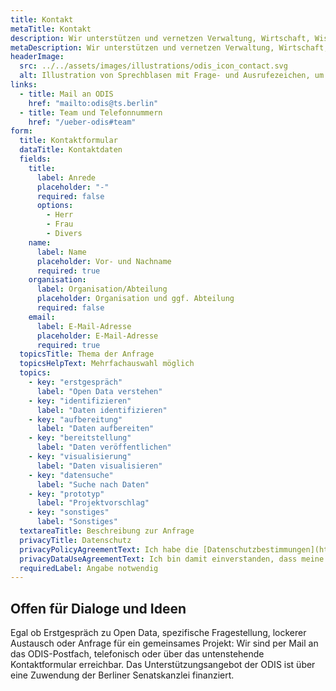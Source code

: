 ```yaml
---
title: Kontakt
metaTitle: Kontakt
description: Wir unterstützen und vernetzen Verwaltung, Wirtschaft, Wissenschaft und Stadtgesellschaft zum Thema Open Data und beteiligen uns am Austausch. Hier kann mit uns Kontakt aufgenommen werden.
metaDescription: Wir unterstützen und vernetzen Verwaltung, Wirtschaft, Wissenschaft und Stadtgesellschaft zum Thema Open Data und beteiligen uns am Austausch. Hier kann mit uns Kontakt aufgenommen werden.
headerImage:
  src: ../../assets/images/illustrations/odis_icon_contact.svg
  alt: Illustration von Sprechblasen mit Frage- und Ausrufezeichen, um Kontakt zu symbolisieren.
links:
  - title: Mail an ODIS
    href: "mailto:odis@ts.berlin"
  - title: Team und Telefonnummern
    href: "/ueber-odis#team"
form:
  title: Kontaktformular
  dataTitle: Kontaktdaten
  fields:
    title:
      label: Anrede
      placeholder: "-"
      required: false
      options:
        - Herr
        - Frau
        - Divers
    name:
      label: Name
      placeholder: Vor- und Nachname
      required: true
    organisation:
      label: Organisation/Abteilung
      placeholder: Organisation und ggf. Abteilung
      required: false
    email:
      label: E-Mail-Adresse
      placeholder: E-Mail-Adresse
      required: true
  topicsTitle: Thema der Anfrage
  topicsHelpText: Mehrfachauswahl möglich
  topics:
    - key: "erstgespräch"
      label: "Open Data verstehen"
    - key: "identifizieren"
      label: "Daten identifizieren"
    - key: "aufbereitung"
      label: "Daten aufbereiten"
    - key: "bereitstellung"
      label: "Daten veröffentlichen"
    - key: "visualisierung"
      label: "Daten visualisieren"
    - key: "datensuche"
      label: "Suche nach Daten"
    - key: "prototyp"
      label: "Projektvorschlag"
    - key: "sonstiges"
      label: "Sonstiges"
  textareaTitle: Beschreibung zur Anfrage
  privacyTitle: Datenschutz
  privacyPolicyAgreementText: Ich habe die [Datenschutzbestimmungen](https://www.technologiestiftung-berlin.de/datenschutz) gelesen und erkenne diese ausdrücklich an.
  privacyDataUseAgreementText: Ich bin damit einverstanden, dass meine angegebenen Daten zum Zweck der Kontaktaufnahme und Vorbereitung zum Gespräch gespeichert werden dürfen.
  requiredLabel: Angabe notwendig
---
```


## Offen für Dialoge und Ideen

Egal ob Erstgespräch zu Open Data, spezifische Fragestellung, lockerer Austausch oder Anfrage für ein gemeinsames Projekt: Wir sind per Mail an das ODIS-Postfach, telefonisch oder über das untenstehende Kontaktformular erreichbar. Das Unterstützungsangebot der ODIS ist über eine Zuwendung der Berliner Senatskanzlei finanziert.
